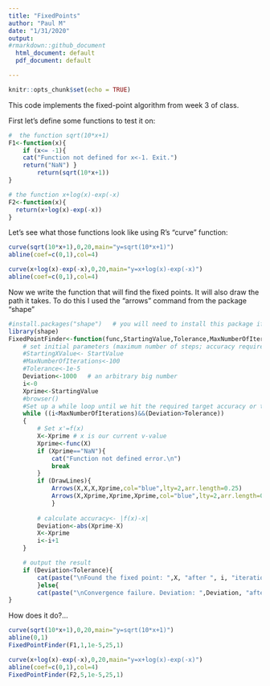 ```yaml
---
title: "FixedPoints"
author: "Paul M"
date: "1/31/2020"
output: 
#rmarkdown::github_document
  html_document: default
  pdf_document: default

---
```


```r
knitr::opts_chunk$set(echo = TRUE)
```


This code implements the fixed-point algorithm from week 3 of class.


First let's define some functions to test it on:
```r
#  the function sqrt(10*x+1)
F1<-function(x){
	if (x<= -1){
	cat("Function not defined for x<-1. Exit.")
	return("NaN") }
		return(sqrt(10*x+1))
}

# the function x+log(x)-exp(-x)
F2<-function(x){
  return(x+log(x)-exp(-x))
}
```

Let's see what those functions look like using R's "curve" function:
```r
curve(sqrt(10*x+1),0,20,main="y=sqrt(10*x+1)")
abline(coef=c(0,1),col=4)

curve(x+log(x)-exp(-x),0,20,main="y=x+log(x)-exp(-x)")
abline(coef=c(0,1),col=4)
```

Now we write the function that will find the fixed points. It will also draw the path it takes. To do this I used the "arrows" command from the package "shape"
```r
#install.packages("shape")   # you will need to install this package if you don't have it already
library(shape)
FixedPointFinder<-function(func,StartingValue,Tolerance,MaxNumberOfIterations,DrawLines){
	# set initial parameters (maximum number of steps; accuracy required; start 	point)
	#StartingXValue<- StartValue
	#MaxNumberOfIterations<-100
	#Tolerance<-1e-5
	Deviation<-1000   # an arbitrary big number
	i<-0
	Xprime<-StartingValue 
	#browser()
	#Set up a while loop until we hit the required target accuracy or the max. 	number of steps
	while ((i<MaxNumberOfIterations)&&(Deviation>Tolerance))
	{
		# Set x'=f(x)
		X<-Xprime # x is our current v-value
		Xprime<-func(X)
		if (Xprime=="NaN"){
			cat("Function not defined error.\n")
			break
		}
		if (DrawLines){
			Arrows(X,X,X,Xprime,col="blue",lty=2,arr.length=0.25)
			Arrows(X,Xprime,Xprime,Xprime,col="blue",lty=2,arr.length=0.25)
			}
		
		# calculate accuracy<- |f(x)-x|
		Deviation<-abs(Xprime-X)
		X<-Xprime
		i<-i+1
	}

	# output the result
	if (Deviation<Tolerance){
		cat(paste("\nFound the fixed point: ",X, "after ", i, "iterations"))
		}else{
		cat(paste("\nConvergence failure. Deviation: ",Deviation, "after ", i, 	"iterations"))}
}
```

How does it do?...
```r
curve(sqrt(10*x+1),0,20,main="y=sqrt(10*x+1)")
abline(0,1)
FixedPointFinder(F1,1,1e-5,25,1)

curve(x+log(x)-exp(-x),0,20,main="y=x+log(x)-exp(-x)")
abline(coef=c(0,1),col=4)
FixedPointFinder(F2,5,1e-5,25,1)
```
